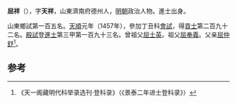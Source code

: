 '''屈祥'''（{{bd|1419年||？}}），字'''天祥'''，山東濟南府德州人，[[明朝|明朝]]政治人物。進士出身。

山東鄉試第一百五名。[[天顺_(明朝)|天順]]元年（1457年），參加丁丑科[[會試|會試]]，得[[貢士|貢士]]第二百九十二名。[[殿試|殿試]]登[[進士|進士]]第三甲第一百九十三名。曾祖父[[屈士英|屈士英]]。祖父[[屈奉義|屈奉義]]。父亲[[屈仲舒|屈仲舒]]<ref>《天一阁藏明代科举录选刊·登科录》（《景泰二年进士登科录》）</ref>。

==参考==
{{reflist}}
{{明朝人物小作品}}
{{天順元年丁丑科殿試金榜}}